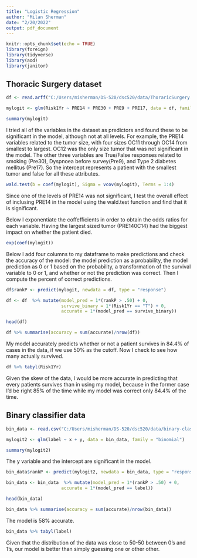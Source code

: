 ---
title: "Logistic Regression"
author: "Milan Sherman"
date: "2/20/2022"
output: pdf_document
---

```{r setup, include=FALSE}
knitr::opts_chunk$set(echo = TRUE)
library(foreign)
library(tidyverse)
library(aod)
library(janitor)
```

## Thoracic Surgery dataset

```{r}
df <- read.arff("C:/Users/misherman/DS-520/dsc520/data/ThoraricSurgery.arff")

mylogit <- glm(Risk1Yr ~ PRE14 + PRE30 + PRE9 + PRE17, data = df, family = "binomial")

summary(mylogit)
```

I tried all of the variables in the dataset as predictors and found these to be significant in the model, although not at all levels.  For example, the PRE14 variables related to the tumor size, with four sizes OC11 through OC14 from smallest to largest.  OC12 was the only size tumor that was not significant in the model.  The other three variables are True/False responses related to smoking (Pre30), Dyspnoea before survey(Pre9), and Type 2 diabetes mellitus (Pre17).  So the intercept represents a patient with the smallest tumor and false for all these attributes.

```{r}
wald.test(b = coef(mylogit), Sigma = vcov(mylogit), Terms = 1:4)
```

Since one of the levels of PRE14 was not significant, I test the overall effect of inclusing PRE14 in the model using the wald.test function and find that it is significant.

Below I exponentiate the coffefficients in order to obtain the odds ratios for each variable. Having the largest sized tumor (PRE140C14) had the biggest impact on whether the patient died.
```{r}
exp(coef(mylogit))
```

Below I add four columns to my dataframe to make predictions and check the accuracy of the model: the model prediction as a probability, the model prediction as 0 or 1 based on the probability, a transformation of the survival variable to 0 or 1, and whether or not the prediction was correct.  Then I compute the percent of correct predictions.
```{r}
df$rankP <- predict(mylogit, newdata = df, type = "response")

df <- df  %>% mutate(model_pred = 1*(rankP > .50) + 0,
                     survive_binary = 1*(Risk1Yr == "T") + 0,
                     accurate = 1*(model_pred == survive_binary))

head(df)

df %>% summarise(accuracy = sum(accurate)/nrow(df))
```

My model accurately predicts whether or not a patient survives in 84.4% of cases in the data, if we use 50% as the cutoff. Now I check to see how many actually survived.

```{r}
df %>% tabyl(Risk1Yr)
```

Given the skew of the data, I would be more accurate in predicting that every patients survives than in using my model, because in the former case I'd be right 85% of the time while my model was correct only 84.4% of the time. 

## Binary classifier data

```{r}
bin_data <- read.csv("C:/Users/misherman/DS-520/dsc520/data/binary-classifier-data.csv")

mylogit2 <- glm(label ~ x + y, data = bin_data, family = "binomial")

summary(mylogit2)
```
The y variable and the intercept are significant in the model.

```{r}
bin_data$rankP <- predict(mylogit2, newdata = bin_data, type = "response")

bin_data <- bin_data  %>% mutate(model_pred = 1*(rankP > .50) + 0,
                     accurate = 1*(model_pred == label))

head(bin_data)

bin_data %>% summarise(accuracy = sum(accurate)/nrow(bin_data))
```
The model is 58% accurate.

```{r}
bin_data %>% tabyl(label)
```
Given that the distribution of the data was close to 50-50 between 0's and 1's, our model is better than simply guessing one or other other.
